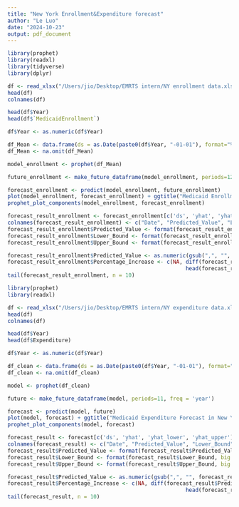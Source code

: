 ```yaml
---
title: "New York Enrollment&Expenditure forecast"
author: "Le Luo"
date: "2024-10-23"
output: pdf_document
---
```


```r
library(prophet)
library(readxl)
library(tidyverse)
library(dplyr)

df <- read_xlsx("/Users/jio/Desktop/EMRTS intern/NY enrollment data.xlsx")
head(df)
colnames(df)
```

```r
head(df$Year)
head(df$`MedicaidEnrollment`)

df$Year <- as.numeric(df$Year)

df_Mean <- data.frame(ds = as.Date(paste0(df$Year, "-01-01"), format="%Y-%m-%d"), y = df$MedicaidEnrollment)
df_Mean <- na.omit(df_Mean)

model_enrollment <- prophet(df_Mean)

future_enrollment <- make_future_dataframe(model_enrollment, periods=12, freq = 'year')

forecast_enrollment <- predict(model_enrollment, future_enrollment)
plot(model_enrollment, forecast_enrollment) + ggtitle("Medicaid Enrollment Forecast in New York")
prophet_plot_components(model_enrollment, forecast_enrollment)

forecast_result_enrollment <- forecast_enrollment[c('ds', 'yhat', 'yhat_lower', 'yhat_upper')]
colnames(forecast_result_enrollment) <- c("Date", "Predicted_Value", "Lower_Bound", "Upper_Bound")
forecast_result_enrollment$Predicted_Value <- format(forecast_result_enrollment$Predicted_Value, big.mark = ",", scientific = FALSE)
forecast_result_enrollment$Lower_Bound <- format(forecast_result_enrollment$Lower_Bound, big.mark = ",", scientific = FALSE)
forecast_result_enrollment$Upper_Bound <- format(forecast_result_enrollment$Upper_Bound, big.mark = ",", scientific = FALSE)

forecast_result_enrollment$Predicted_Value <- as.numeric(gsub(",", "", forecast_result_enrollment$Predicted_Value))
forecast_result_enrollment$Percentage_Increase <- c(NA, diff(forecast_result_enrollment$Predicted_Value) / 
                                                        head(forecast_result_enrollment$Predicted_Value, -1) * 100)
tail(forecast_result_enrollment, n = 10)
```

```r
library(prophet)
library(readxl)

df <- read_xlsx("/Users/jio/Desktop/EMRTS intern/NY expenditure data.xlsx")
head(df)
colnames(df)
```

```r
head(df$Year)
head(df$Expenditure)

df$Year <- as.numeric(df$Year)

df_clean <- data.frame(ds = as.Date(paste0(df$Year, "-01-01"), format="%Y-%m-%d"), y = df$Expenditure)
df_clean <- na.omit(df_clean)

model <- prophet(df_clean)

future <- make_future_dataframe(model, periods=11, freq = 'year')

forecast <- predict(model, future)
plot(model, forecast) + ggtitle("Medicaid Expenditure Forecast in New York")
prophet_plot_components(model, forecast)

forecast_result <- forecast[c('ds', 'yhat', 'yhat_lower', 'yhat_upper')]
colnames(forecast_result) <- c("Date", "Predicted_Value", "Lower_Bound", "Upper_Bound")
forecast_result$Predicted_Value <- format(forecast_result$Predicted_Value, big.mark = ",", scientific = FALSE)
forecast_result$Lower_Bound <- format(forecast_result$Lower_Bound, big.mark = ",", scientific = FALSE)
forecast_result$Upper_Bound <- format(forecast_result$Upper_Bound, big.mark = ",", scientific = FALSE)

forecast_result$Predicted_Value <- as.numeric(gsub(",", "", forecast_result$Predicted_Value))
forecast_result$Percentage_Increase <- c(NA, diff(forecast_result$Predicted_Value) / 
                                                        head(forecast_result$Predicted_Value, -1) * 100)
tail(forecast_result, n = 10)
```

